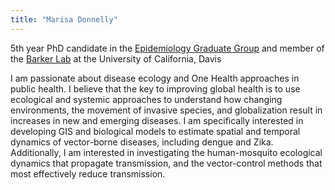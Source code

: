 ```yaml
---
title: "Marisa Donnelly"
---
```

5th year PhD candidate in the [Epidemiology Graduate Group](https://www2.vetmed.ucdavis.edu/gge/index.cfm) and member of the [Barker Lab](https://barkerlab.ucdavis.edu/) at the University of California, Davis

I am passionate about disease ecology and One Health approaches in public health. I believe that the key to improving global health is to use ecological and systemic approaches to understand how changing environments, the movement of invasive species, and globalization result in increases in new and emerging diseases. I am specifically interested in developing GIS and biological models to estimate spatial and temporal dynamics of vector-borne diseases, including dengue and Zika. Additionally, I am interested in investigating the human-mosquito ecological dynamics that propagate transmission, and the vector-control methods that most effectively reduce transmission.